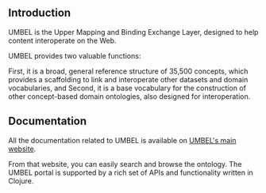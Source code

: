 == Introduction ==

UMBEL is the Upper Mapping and Binding Exchange Layer, designed to help content interoperate on the Web.

UMBEL provides two valuable functions:

First, it is a broad, general reference structure of 35,500 concepts, which provides a scaffolding to link and interoperate other datasets and domain vocabularies, and Second, it is a base vocabulary for the construction of other concept-based domain ontologies, also designed for interoperation.

== Documentation ==

All the documentation related to UMBEL is available on [http://umbel.org UMBEL's main website].

From that website, you can easily search and browse the ontology. The UMBEL portal is supported by a rich set of APIs and functionality written in Clojure.
